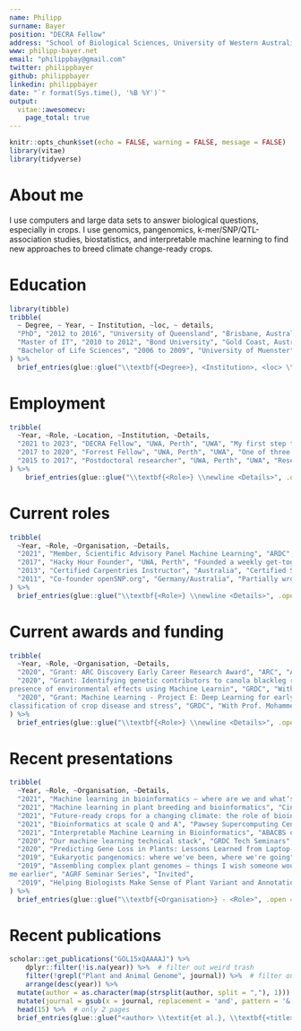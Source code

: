---
name: Philipp
surname: Bayer
position: "DECRA Fellow"
address: "School of Biological Sciences, University of Western Australia"
www: philipp-bayer.net
email: "philippbay@gmail.com"
twitter: philippbayer
github: philippbayer
linkedin: philippbayer
date: "`r format(Sys.time(), '%B %Y')`"
output: 
  vitae::awesomecv:
    page_total: true
---

```{r setup, include=FALSE}
knitr::opts_chunk$set(echo = FALSE, warning = FALSE, message = FALSE)
library(vitae)
library(tidyverse)
```

# About me

I use computers and large data sets to answer biological questions, especially in crops. I use genomics, pangenomics, k-mer/SNP/QTL-association studies, biostatistics, and interpretable machine learning to find new approaches to breed climate change-ready crops.

# Education

```{r}
library(tibble)
tribble(
  ~ Degree, ~ Year, ~ Institution, ~loc, ~ details,
  "PhD", "2012 to 2016", "University of Queensland", "Brisbane, Australia", 'Pure bioinformatics PhD in the Edwards group. Developed computational pipeline SkimGBS for cheaper genotyping. Worked extensively with industry (Bayer CropScience, later BASF).', 
  "Master of IT", "2010 to 2012", "Bond University", "Gold Coast, Australia", "Focused on coding and business IT. 5x Top of class, 3x Vice-Chancellor List of Academic Excellence, 1x IT Award Academic Excellence. Graduated with High Distinction. John Oglethorpe Medal for highest GPA of all IT students graduating.",
  "Bachelor of Life Sciences", "2006 to 2009", "University of Muenster", "Muenster, Germany", 'Studied general life sciences with a focus on microbiology. In my final project I worked on EST-based differential gene expression in seagrasses.',
) %>% 
  brief_entries(glue::glue("\\textbf{<Degree>}, <Institution>, <loc> \\newline <details>", .open = "<", .close = ">"), Year, .protect = FALSE)
```

# Employment

```{r}
tribble(
  ~Year, ~Role, ~Location, ~Institution, ~Details,
  "2021 to 2023", "DECRA Fellow", "UWA, Perth", "UWA", "My first step towards an independent lab. I am modeling mechanisms of gene loss and birth in crops to learn where new genes come from, and how to avoid loss of agronomically important genes.",
  "2017 to 2020", "Forrest Fellow", "UWA, Perth", "UWA", "One of three inaugural Forrest Fellows. Worked on genomics of complex plants with Forrest Foundation support.",
  "2015 to 2017", "Postdoctoral researcher", "UWA, Perth", "UWA", "Researched genetics of complex plants with a focus on canola and wheat in Edwards lab.",
) %>% 
    brief_entries(glue::glue("\\textbf{<Role>} \\newline <Details>", .open = "<", .close = ">"), Year, .protect = FALSE)
```


# Current roles

```{r}
tribble(
  ~Year, ~Role, ~Organisation, ~Details,
  "2021", "Member, Scientific Advisory Panel Machine Learning", "ARDC", "Member of the scientific advisory panel for ongoing machine learning projects supported by the ARDC.",
  "2017", "Hacky Hour Founder", "UWA, Perth", "Founded a weekly get-together of researchers and staff working with programming and data, doubles as a help-desk for students with programming problems.",
  "2013", "Certified Carpentries Instructor", "Australia", "Certified Software Carpentry and Data Carpentry instructor",
  "2011", "Co-founder openSNP.org", "Germany/Australia", "Partially wrote and maintain the Ruby on Rails code-base",
) %>% 
  brief_entries(glue::glue("\\textbf{<Role>} \\newline <Details>", .open = "<", .close = ">"), Year, .protect = FALSE)
```

\newpage

# Current awards and funding

```{r}
tribble(
  ~Year, ~Role, ~Organisation, ~Details,
  "2020", "Grant: ARC Discovery Early Career Research Award", "ARC", "Awarded DECRA for 2021-2023. Total funding: AUSD 448,781 and ASUD 418,772 in UWA funding.",
  "2020", "Grant: Identifying genetic contributors to canola blackleg resistance in the
presence of environmental effects using Machine Learnin", "GRDC", "With Prof. Dave Edwards, Prof. Mohammed Bennamoun, Prof. Farid Boussaid, Prof. Jacqueline Batley. Total funding: AUSD 309,524.",
  "2020", "Grant: Machine Learning - Project E: Deep Learning for early detection and
classification of crop disease and stress", "GRDC", "With Prof. Mohammed Bennamoun, Prof. Farid Boussaid, Prof. Dave Edwards, Dr. Nic Taylor. Total funding: AUSD 344,971.",
) %>% 
  brief_entries(glue::glue("\\textbf{<Role>} \\newline <Details>", .open = "<", .close = ">"), paste0(Year, "\\newline"), .protect = FALSE)
```

# Recent presentations
```{r}
tribble(
  ~Year, ~Role, ~Organisation, ~Details,
  "2021", "Machine learning in bioinformatics – where are we and whatʼs next?", "CCDM/Curtin University", "Invited talk",
  "2021", "Machine learning in plant breeding and bioinformatics", "Cinvestav/online", "Invited talk",
  "2021", "Future-ready crops for a changing climate: the role of bioinformatics", "UWA DVCR Forrest Fellow series", "Invited talk",
  "2021", "Bioinformatics at scale Q and A", "Pawsey Supercomputing Centre", "Invited",
  "2021", "Interpretable Machine Learning in Bioinformatics", "ABACBS online seminars", "Invited talk",
  "2020", "Our machine learning technical stack", "GRDC Tech Seminars", "",
  "2020", "Predicting Gene Loss in Plants: Lessons Learned from Laptop-Scale Data", "PAG Conference, San Diego", "",
  "2019", "Eukaryotic pangenomics: where we've been, where we're going", "Bayliss Seminar Series", "Invited",
  "2019", "Assembling complex plant genomes – things I wish someone would have told
me earlier", "AGRF Seminar Series", "Invited",
  "2019", "Helping Biologists Make Sense of Plant Variant and Annotation Data", "PAG Conference, San Diego", "",
) %>% 
  brief_entries(glue::glue("\\textbf{<Organisation>} - <Role>", .open = "<", .close = ">"), Year, .protect = FALSE)
```

# Recent publications

```{r}
scholar::get_publications("GOL15xQAAAAJ") %>% 
    dplyr::filter(!is.na(year)) %>%  # filter out weird trash
    filter(!grepl("Plant and Animal Genome", journal)) %>%  # filter out talks
    arrange(desc(year)) %>%
  mutate(author = as.character(map(strsplit(author, split = ","), 1))) %>% # pull out first author only
  mutate(journal = gsub(x = journal, replacement = 'and', pattern = '&')) %>% 
  head(15) %>%  # only 2 pages
  brief_entries(glue::glue("<author> \\textit{et al.}, \\textbf{<title>}, <journal>", .open = "<", .close = ">"), year, .protect = FALSE)
```

